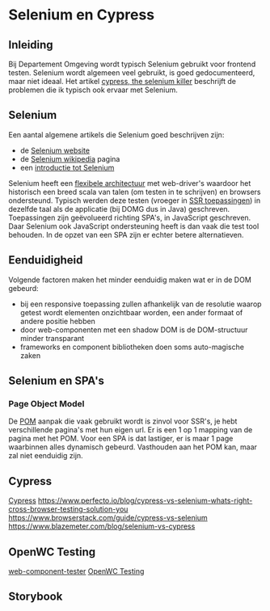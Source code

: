 
<Meta title="Testing/Selenium en Cypress"/>

# Selenium en Cypress

## Inleiding

Bij Departement Omgeving wordt typisch Selenium gebruikt voor frontend testen. Selenium wordt algemeen veel gebruikt,
is goed gedocumenteerd, maar niet ideaal. Het artikel
[cypress, the selenium killer](https://blog.logrocket.com/cypress-io-the-selenium-killer/) beschrijft de problemen die
ik typisch ook ervaar met Selenium.


## Selenium

Een aantal algemene artikels die Selenium goed beschrijven zijn:

- de [Selenium website](https://www.selenium.dev)
- de [Selenium wikipedia](https://en.wikipedia.org/wiki/Selenium_(software)) pagina
- een [introductie tot Selenium](https://www.guru99.com/introduction-to-selenium.html)

Selenium heeft een [flexibele architectuur](https://www.interviewbit.com/blog/selenium-architecture) met web-driver's
waardoor het historisch een breed scala van talen (om testen in te schrijven) en browsers ondersteund. Typisch werden
deze testen (vroeger in [SSR toepassingen](/story/testing-test-piramide-ssr-vs-spa--page)) in dezelfde taal als de
applicatie (bij DOMG dus in Java) geschreven. Toepassingen zijn geëvolueerd richting SPA's, in JavaScript geschreven.
Daar Selenium ook JavaScript ondersteuning heeft is dan vaak die test tool behouden. In de opzet van een SPA zijn er
echter betere alternatieven.


## Eenduidigheid

Volgende factoren maken het minder eenduidig maken wat er in de DOM gebeurd:

- bij een responsive toepassing zullen afhankelijk van de resolutie waarop getest wordt elementen onzichtbaar worden,
  een ander formaat of andere positie hebben
- door web-componenten met een shadow DOM is de DOM-structuur minder transparant
- frameworks en component bibliotheken doen soms auto-magische zaken


## Selenium en SPA's

### Page Object Model

De [POM](https://www.selenium.dev/documentation/test_practices/encouraged/page_object_models/) aanpak die vaak
gebruikt wordt is zinvol voor SSR's, je hebt verschillende pagina's met hun eigen url. Er is een 1 op 1 mapping
van de pagina met het POM. Voor een SPA is dat lastiger, er is maar 1 page waarbinnen alles dynamisch gebeurd.
Vasthouden aan het POM kan, maar zal niet eenduidig zijn.


## Cypress

[Cypress](https://www.cypress.io/)
https://www.perfecto.io/blog/cypress-vs-selenium-whats-right-cross-browser-testing-solution-you
https://www.browserstack.com/guide/cypress-vs-selenium
https://www.blazemeter.com/blog/selenium-vs-cypress


## OpenWC Testing

[web-component-tester](https://www.npmjs.com/package/web-component-tester)
[OpenWC Testing](https://open-wc.org/docs/testing/testing-package/)


## Storybook
